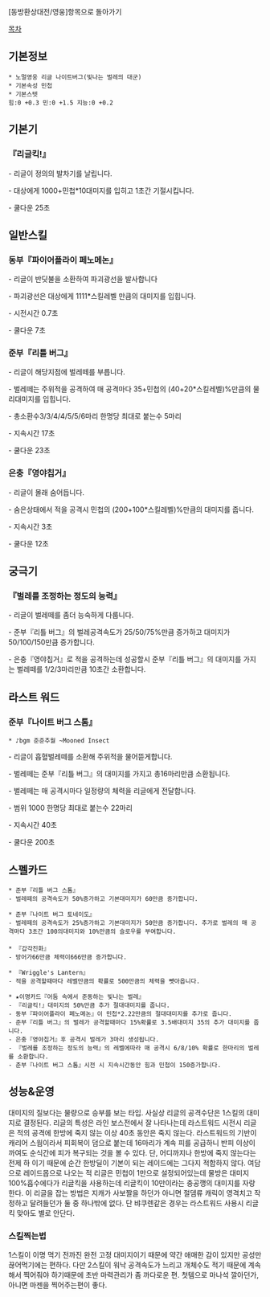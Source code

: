 [동방환상대전/영웅]항목으로 돌아가기

[[목차]]
== 기본정보 ==
 * 노멀영웅 리글 나이트버그(빛나는 벌레의 대군)
 * 기본속성 민첩
 * 기본스텟
 힘:0 +0.3 민:0 +1.5 지능:0 +0.2

== 기본기 == 

=== 『리글킥!』 ===

- 리글이 정의의 발차기를 날립니다.

- 대상에게 1000+민첩*10대미지를 입히고 1초간 기절시킵니다.

- 쿨다운 25초
 
== 일반스킬 == 
=== 동부『파이어플라이 페노메논』 ===

- 리글이 반딧불을 소환하여 파괴광선을 발사합니다

- 파괴광선은 대상에게 1111*스킬레벨 만큼의 대미지를 입힙니다.

- 시전시간 0.7초

- 쿨다운 7초

=== 준부『리틀 버그』 === 

- 리글이 해당지점에 벌레떼를 부릅니다.

- 벌레떼는 주위적을 공격하여 매 공격마다 35+민첩의 (40+20*스킬레벨)%만큼의 물리대미지를 입힙니다.

- 총소환수3/3/4/4/5/5/6마리 한명당 최대로 붙는수 5마리

- 지속시간 17초

- 쿨다운 23초

=== 은충『영야칩거』 ===

- 리글이 몰래 숨어듭니다.

- 숨은상태에서 적을 공격시 민첩의 (200+100*스킬레벨)%만큼의 대미지를 줍니다.

- 지속시간 3초

- 쿨다운 12초

== 궁극기 ==
=== 『벌레를 조정하는 정도의 능력』 ===

- 리글이 벌레떼를 좀더 능숙하게 다룹니다.

- 준부『리틀 버그』의 벌레공격속도가 25/50/75%만큼 증가하고 대미지가50/100/150만큼 증가합니다.

- 은충『영야칩거』로 적을 공격하는데 성공할시 준부『리틀 버그』의 대미지를 가지는 벌레떼를 1/2/3마리만큼 10초간 소환합니다.

== 라스트 워드 ==
=== 준부『나이트 버그 스톰』 ===
 * ♪bgm 준준추월 ~Mooned Insect

- 리글이 흡혈벌레떼를 소환해 주위적을 물어뜯게합니다.

- 벌레떼는 준부『리틀 버그』의 대미지를 가지고 총16마리만큼 소환됩니다.

- 벌레떼는 매 공격시마다 일정량의 체력을 리글에게 전달합니다.

- 범위 1000  한명당 최대로 붙는수 22마리

- 지속시간 40초

- 쿨다운 200초

== 스펠카드 ==

 * 준부『리틀 버그 스톰』
 - 벌레떼의 공격속도가 50%증가하고 기본대미지가 60만큼 증가합니다.

 * 준부『나이트 버그 토네이도』
 - 벌레떼의 공격속도가 25%증가하고 기본대미지가 50만큼 증가합니다. 추가로 벌레의 매 공격마다 3초간 100의대미지와 10%만큼의 슬로우를 부여합니다.
 
 * 『갑각진화』
 - 방어가66만큼 체력이666만큼 증가합니다.

 * 『Wriggle's Lantern』
 - 적을 공격할때마다 레벨만큼의 확률로 500만큼의 체력을 뺏아옵니다.

 * ★이명카드『어둠 속에서 준동하는 빛나는 벌레』
 - 『리글킥!』대미지의 50%만큼 추가 절대대미지를 줍니다.
 - 동부『파이어플라이 페노메논』이 민첩*2.22만큼의 절대대미지를 추가로 줍니다.
 - 준부『리틀 버그』의 벌레가 공격할때마다 15%확률로 3.5배대미지 35의 추가 대미지를 줍니다.
 - 은충『영야칩거』후 공격시 벌레가 3마리 생성됩니다.
 - 『벌레를 조정하는 정도의 능력』의 레벨에따라 매 공격시 6/8/10% 확률로 한마리의 벌레를 소환합니다.
 - 춘부『나이트 버그 스톰』시전 시 지속시간동안 힘과 민첩이 150증가합니다.

== 성능&운영 ==
대미지의 질보다는 물량으로 승부를 보는 타입. 사실상 리글의 공격수단은 1스킬의 대미지로 결정된다. 리글의 특성은 라인 보스전에서 잘 나타나는데 라스트워드 시전시 리글은 적의 공격에 한방에 죽지 않는 이상 40초 동안은 죽지 않는다. 라스트워드의 기반이 캐리어 스웜이라서 피회복이 덤으로 붙는데 16마리가 계속 피를 공급하니 반피 이상이 까여도 순식간에 피가 복구되는 것을 볼 수 있다. 단, 어디까지나 한방에 죽지 않는다는 전제 하 이기 때문에 순간 한방딜이 기본이 되는 레이드에는 그다지 적합하지 않다.
여담으로 레이드몹으로 나오는 적 리글은 민첩이 1만으로 설정되어있는데 물방은 대미지 100%흡수에다가 리글킥을 사용하는데 리글킥이 10만이라는 충공깽의 대미지를 자랑한다. 이 리글을 잡는 방법은 지캐가 사보짤을 하던가 아니면 절뎀류 캐릭이 영격치고 작정하고 달려들던가 둘 중 하나밖에 없다. 단 뱌쿠렌같은 경우는 라스트워드 사용시 리글킥 맞아도 별로 안단다.

=== 스킬찍는법 ===
1스킬이 이명 먹기 전까진 완전 고정 대미지이기 때문에 약간 애매한 감이 있지만 공성만 끊어먹기에는 편하다. 다만 2스킬이 워낙 공격속도가 느리고 개체수도 적기 때문에 계속해서 찍어줘야 하기때문에 초반 마력관리가 좀 까다로운 편. 첫템으로 마나석 깔아던가, 아니면 마젠을 찍어주는편이 좋다.
